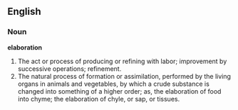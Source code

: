 ==English==

===Noun===

'''elaboration'''

#The act or process of producing or refining with labor; improvement by successive operations; refinement.
#The natural process of formation or assimilation, performed by the living organs in animals and vegetables, by which a crude substance is changed into something of a higher order; as, the elaboration of food into chyme; the elaboration of chyle, or sap, or tissues.